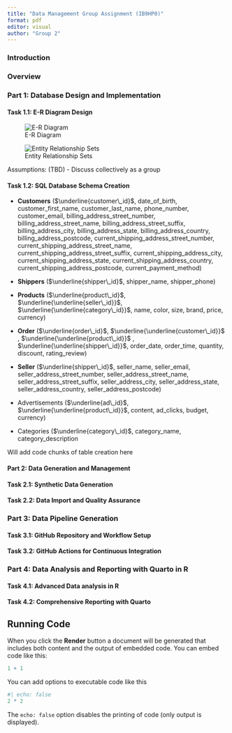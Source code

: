 ```yaml
---
title: "Data Management Group Assignment (IB9HP0)"
format: pdf
editor: visual
author: "Group 2"
---
```


### Introduction

### Overview

### Part 1: Database Design and Implementation

#### Task 1.1: E-R Diagram Design

![E-R Diagram](ER_Diagram.jpg){fig-alt="E-R Diagram Design"}

![Entity Relationship Sets](Entity%20Relationship%20Sets.png)

Assumptions: (TBD) - Discuss collectively as a group

#### Task 1.2: SQL Database Schema Creation

-   **Customers** ($\underline{customer\_id}$, date_of_birth, customer_first_name, customer_last_name, phone_number, customer_email, billing_address_street_number, billing_address_street_name, billing_address_street_suffix, billing_address_city, billing_address_state, billing_address_country, billing_address_postcode, current_shipping_address_street_number, current_shipping_address_street_name, current_shipping_address_street_suffix, current_shipping_address_city, current_shipping_address_state, current_shipping_address_country, current_shipping_address_postcode, current_payment_method)

<!-- -->

-   **Shippers** ($\underline{shipper\_id}$, shipper_name, shipper_phone)

-   **Products** ($\underline{product\_id}$, $\underline{\underline{seller\_id}}$, $\underline{\underline{category\_id}}$, name, color, size, brand, price, currency)

-   **Order** ($\underline{order\_id}$, $\underline{\underline{customer\_id}}$ , $\underline{\underline{product\_id}}$ , $\underline{\underline{shipper\_id}}$[,]{.underline} order_date, order_time, quantity, discount, rating_review)

-   **Seller** ($\underline{shipper\_id}$, seller_name, seller_email, seller_address_street_number, seller_address_street_name, seller_address_street_suffix, seller_address_city, seller_address_state, seller_address_country, seller_address_postcode)

-   Advertisements ($\underline{ad\_id}$, $\underline{\underline{product\_id}}$[,]{.underline} content, ad_clicks, budget, currency)

-   Categories ($\underline{category\_id}$[,]{.underline} category_name, category_description

Will add code chunks of table creation here

#### Part 2: Data Generation and Management

#### Task 2.1: Synthetic Data Generation

#### Task 2.2: Data Import and Quality Assurance

### Part 3: Data Pipeline Generation

#### Task 3.1: GitHub Repository and Workflow Setup

#### Task 3.2: GitHub Actions for Continuous Integration

### Part 4: Data Analysis and Reporting with Quarto in R

#### Task 4.1: Advanced Data analysis in R

#### Task 4.2: Comprehensive Reporting with Quarto

## Running Code

When you click the **Render** button a document will be generated that includes both content and the output of embedded code. You can embed code like this:

```r
1 + 1
```

You can add options to executable code like this

```r
#| echo: false
2 * 2
```

The `echo: false` option disables the printing of code (only output is displayed).
